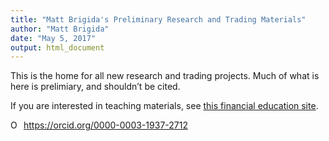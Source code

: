 ```yaml
---
title: "Matt Brigida's Preliminary Research and Trading Materials"
author: "Matt Brigida"
date: "May 5, 2017"
output: html_document
---
```


This is the home for all new research and trading projects.  Much of what is here is prelimiary, and shouldn't be cited.

If you are interested in teaching materials, see [this financial education site](https://financial-education.github.io).



<div itemscope itemtype="https://schema.org/Person"><a itemprop="sameAs" content="https://orcid.org/0000-0003-1937-2712" href="https://orcid.org/0000-0003-1937-2712" target="orcid.widget" rel="me noopener noreferrer" style="vertical-align:top;"><img src="https://orcid.org/sites/default/files/images/orcid_16x16.png" style="width:1em;margin-right:.5em;" alt="ORCID iD icon">https://orcid.org/0000-0003-1937-2712</a></div>
